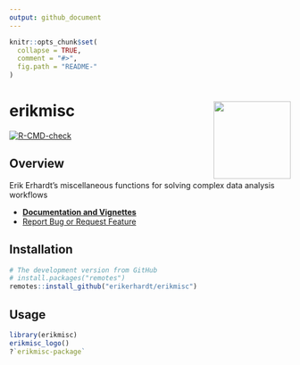 ```yaml
---
output: github_document
---
```

<!-- README.md is generated from README.Rmd. Please edit that file -->

```r
knitr::opts_chunk$set(
  collapse = TRUE,
  comment = "#>",
  fig.path = "README-"
)
```

# erikmisc <a href='https://github.com/erikerhardt/erikmisc'><img src='man/figures/erikmisc.png' align="right" height="138.5" /></a>

<!-- badges: start -->
[![R-CMD-check](https://github.com/erikerhardt/erikmisc/actions/workflows/check-standard.yaml/badge.svg)](https://github.com/erikerhardt/erikmisc/actions/workflows/check-standard.yaml)
<!-- badges: end -->

## Overview

Erik Erhardt's miscellaneous functions for solving complex data analysis workflows

* <strong><a href="https://erikerhardt.github.io/erikmisc/">Documentation and Vignettes</a></strong>
* <a href="https://github.com/erikerhardt/erikmisc/issues">Report Bug or Request Feature</a>

## Installation

```r
# The development version from GitHub
# install.packages("remotes")
remotes::install_github("erikerhardt/erikmisc")
```

## Usage

```r
library(erikmisc)
erikmisc_logo()
?`erikmisc-package`
```

